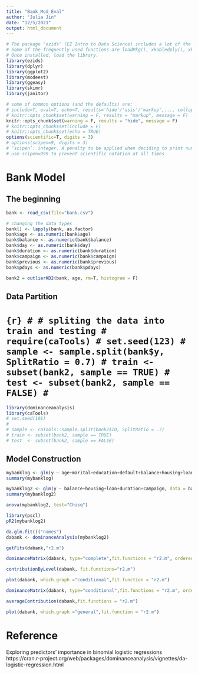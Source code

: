 ```yaml
---
title: "Bank_Mod_Eval"
author: "Julia Jin"
date: "12/5/2021"
output: html_document
---
```

```r
# The package "ezids" (EZ Intro to Data Science) includes a lot of the helper functions we developed for the course. 
# Some of the frequently used functions are loadPkg(), xkabledply(), xkablesummary(), uzscale(), etc.
# Once installed, load the library.
library(ezids)
library(dplyr)
library(ggplot2)
library(modeest)
library(ggeasy)
library(skimr)
library(janitor)
```

```r
# some of common options (and the defaults) are: 
# include=T, eval=T, echo=T, results='hide'/'asis'/'markup',..., collapse=F, warning=T, message=T, error=T, cache=T, fig.width=6, fig.height=4, fig.dim=c(6,4) #inches, fig.align='left'/'center','right', 
# knitr::opts_chunk$set(warning = F, results = "markup", message = F)
knitr::opts_chunk$set(warning = F, results = "hide", message = F)
# knitr::opts_chunk$set(include = F)
# knitr::opts_chunk$set(echo = TRUE)
options(scientific=T, digits = 3) 
# options(scipen=9, digits = 3) 
# ‘scipen’: integer. A penalty to be applied when deciding to print numeric values in fixed or exponential notation.  Positive values bias towards fixed and negative towards scientific notation: fixed notation will be preferred unless it is more than ‘scipen’ digits wider.
# use scipen=999 to prevent scientific notation at all times
```
# Bank Model
## The beginning

```r
bank <- read_csv(file="bank.csv")
```

```r
# changing the data types 
bank[] <- lapply(bank, as.factor)
bank$age <- as.numeric(bank$age)
bank$balance <- as.numeric(bank$balance)
bank$day <- as.numeric(bank$day)
bank$duration <- as.numeric(bank$duration)
bank$campaign <- as.numeric(bank$campaign)
bank$previous <- as.numeric(bank$previous)
bank$pdays <- as.numeric(bank$pdays)
```

```r
bank2 = outlierKD2(bank, age, rm=T, histogram = F)
```

## Data Partition
# ```{r}
# # spliting the data into train and testing
# require(caTools)
# set.seed(123)
# sample <- sample.split(bank$y, SplitRatio = 0.7)
# train <- subset(bank2, sample == TRUE)
# test <- subset(bank2, sample == FALSE)
# ```

```r
library(dominanceanalysis)
library(caTools)
# set.seed(101) 
# 
# sample <- caTools::sample.split(bank2$ID, SplitRatio = .7)
# train <- subset(bank2, sample == TRUE)
# test  <- subset(bank2, sample == FALSE)
```

## Model Construction
```r
mybanklog <- glm(y ~ age+marital+education+default+balance+housing+loan+contact+duration+campaign+pdays+previous+poutcome, data = bank2, family = "binomial")
summary(mybanklog)
```

```r
mybanklog2 <- glm(y ~ balance+housing+loan+duration+campaign, data = bank2, family = "binomial")
summary(mybanklog2)
```

```r
anova(mybanklog2, test="Chisq")
```

```r
library(pscl)
pR2(mybanklog2)
```

```r
da.glm.fit()("names")
dabank <- dominanceAnalysis(mybanklog2)
```

```r
getFits(dabank,"r2.m")
```

```r
dominanceMatrix(dabank, type="complete",fit.functions = "r2.m", ordered=TRUE)
```

```r
contributionByLevel(dabank, fit.functions="r2.m")
```

```r
plot(dabank, which.graph ="conditional",fit.function = "r2.m")
````
```r
dominanceMatrix(dabank, type="conditional",fit.functions = "r2.m", ordered=TRUE)
```

```r
averageContribution(dabank,fit.functions = "r2.m")
```

```r
plot(dabank, which.graph ="general",fit.function = "r2.m")
```

# Reference
Exploring predictors’ importance in binomial logistic regressions https://cran.r-project.org/web/packages/dominanceanalysis/vignettes/da-logistic-regression.html